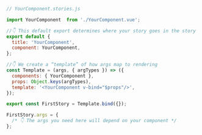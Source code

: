 ```js
// YourComponent.stories.js

import YourComponent  from './YourComponent.vue';

//👇 This default export determines where your story goes in the story list
export default {
  title: 'YourComponent',
  component: YourComponent,
};

//👇 We create a “template” of how args map to rendering
const Template = (args, { argTypes }) => ({
  components: { YourComponent },
  props: Object.keys(argTypes),
  template: '<YourComponent v-bind="$props"/>',
});

export const FirstStory = Template.bind({});

FirstStory.args = {
  /* 👇 The args you need here will depend on your component */
};
```